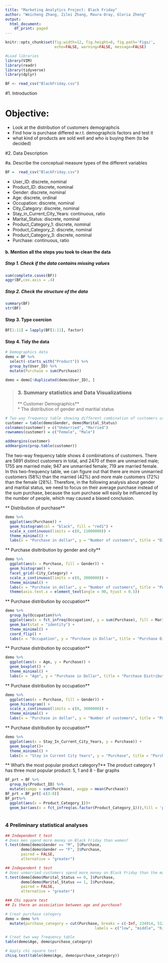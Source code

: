 ```yaml
---
title: "Marketing Analytics Project: Black Friday"
author: "Weicheng Zhang, Zilei Zhang, Maura Oray, Gloria Zheng"
output:
  html_document:
    df_print: paged
---
```


```r
knitr::opts_chunk$set(fig.width=12, fig.height=8, fig.path='Figs/',
                      echo=FALSE, warning=FALSE, message=FALSE)
```

```r
#Load libraries
library(VIM)
library(readr)
library(tidyverse)
library(dplyr)

BF <- read_csv("BlackFriday.csv")
```

#1. Introduction 

# Objective:
* Look at the distribution of customers demographcis
* Find how is purchase differed w.r.t. demographcis factors and test it
* what kind of products are sold well and who is buying them (to be decided)

#2. Data Description

#a. Describe the conceptual measure types of the different variables
```r
BF =  read_csv("BlackFriday.csv")
```

* User_ID: discrete, nominal
* Product_ID: discrete, nominal
* Gender: discrete, nominal
* Age: discrete, ordinal
* Occupation: discrete, nominal
* City_Category: discrete, nominal
* Stay_in_Current_City_Years: continuous, ratio
* Marital_Status: discrete, nominal
* Product_Category_1: discrete, nominal
* Product_Category_2: discrete, nominal
* Product_Category_3: discrete, nominal
* Purchase: continuous, ratio

#### b. Mention all the steps you took to clean the data

##### Step 1. Check if the data contains missing values
```r
sum(complete.cases(BF))
aggr(BF,cex.axis = .4)
```

##### Step 2. Check the structure of the data
```r
summary(BF)
str(BF)
```

#### Step 3. Type coercion
```r
BF[1:11] = lapply(BF[1:11], factor)
```

#### Step 4. Tidy the data
```r
# Demographics data
demo = BF %>% 
  select(-starts_with("Product")) %>%
  group_by(User_ID) %>%
  mutate(Purchase = sum(Purchase))

demo = demo[!duplicated(demo$User_ID), ]
```


> ### 3. Summary statistics and Data Visualizations  
** Customer Demographics**  
* The distribution of gender and maritial status  

```r
# Two way frequency table showing different combination of customers using gender and marital status  
customer = table(demo$Gender, demo$Marital_Status)
colnames(customer) = c("Unmarried", "Married")
rownames(customer) = c("Female", "Male")

addmargins(customer)
addmargins(prop.table(customer))

```
The two-way frequency table shows 4 combinations of customers. There are 5891 distinct customers in total, and 2470 of them are unmarried male; 1755 are married male; 947 are unmarried female; 719 are married female.  
In this two-frequency table, we can figure out that there are more unmarried customers (58%) than the married (42%) and more male customers (72%) than the female (28%). Therefore, in the following analysis about gender and maritial status, we need to focus on their average purchase instead of the sum purchase, because the sum purchase will easily be influenced by the number of people, which may caused a biased conclusion.   

** Distribution of purchase**
```r
demo %>%
  ggplot(aes(Purchase)) +
  geom_histogram(col = "black", fill = "red1") +
  scale_x_continuous(limits = c(0, 11000000)) +
  theme_minimal() +
  labs(x = "Purchase in dollar", y = "Number of customers", title = "Distribution of purchase")
```

** Purchase disttribution by gender and city**
```r
demo %>%
  ggplot(aes(x = Purchase, fill = Gender)) +
  geom_histogram() +
  facet_grid(~City_Category) +
  scale_x_continuous(limits = c(0, 3000000)) +
  theme_minimal() +
  labs(x = "Purchase in dollar", y = "Number of customers", title = "Purchase disttribution by gender and city")+
  theme(axis.text.x = element_text(angle = 90, hjust = 0.5))
```

** Purchase distribution by occupation**
```r
demo %>%
  group_by(Occupation)%>%
  ggplot(aes(x = fct_infreq(Occupation), y = sum(Purchase), fill = Marital_Status)) +
  geom_bar(stat = "identity") +
  theme_minimal() +
  coord_flip() +
  labs(x = "Occupation", y = "Purchase in Dollar", title = "Purchase Distribution by Occupation")
```

** Purchase distribution by occupation**
```r
demo %>%
  ggplot(aes(x = Age, y = Purchase)) +
  geom_boxplot() +
  theme_minimal() +
  labs(x = "Age", y = "Purchase in Dollar", title = "Purchase Distribution by Age")
```

** Purchase distribution by occupation**
```r
demo %>%
  ggplot(aes(x = Purchase, fill = Gender)) +
  geom_histogram() +
  scale_x_continuous(limits = c(0, 3000000)) +
  theme_minimal() +
  labs(x = "Purchase in dollar", y = "Number of customers", title = "Purchase disttribution by gender")
```

** Purchase distribution by occupation**
```r
demo %>%
  ggplot(aes(x = Stay_In_Current_City_Years, y = Purchase)) +
  geom_boxplot()+
  theme_minimal() +
  labs(x = "Stay in Current City Years", y = "Purchase", title = "Purchase distribution by stay years")
```

** What’s the most popular product category?**
The product category 1 has three most popular product: 5, 1 and 8 - Bar graphs
```r
BF_prt = BF %>%
  group_by(Product_ID) %>%
  mutate(sumpp = sum(Purchase), avgpp = mean(Purchase))
BF_prt = BF_prt[-c(3:8)]
BF_prt%>%
  ggplot(aes(x = Product_Category_1))+
  geom_bar(aes(x = fct_infreq(as.factor(Product_Category_1))),fill = 'paleturquoise1')
  
```

### 4 Preliminary statistical analyses
```r
## Independent t test
# Does men spend more money on Black Friday than women?
t.test(demo[demo$Gender == "M", ]$Purchase,
       demo[demo$Gender == "F", ]$Purchase,
       paired = FALSE,
       alternative = "greater")
```

```r
## Independent t test
# Does unmarried customers spend more money on Black Friday than the married?
t.test(demo[demo$Marital_Status == 0, ]$Purchase,
       demo[demo$Marital_Status == 1, ]$Purchase,
       paired = FALSE,
       alternative = "greater")
```

```r
### Chi square test
## Is there an association between age and purchase?

# Creat purchase category
demo = demo %>% 
  mutate(purchase_category = cut(Purchase, breaks = c(-Inf, 234914, 512612, 1099005, Inf),
                                        labels = c("low", "middle", "high", "very high")))

# Creat two way frequency table
table(demo$Age, demo$purchase_category)

# Apply chi square test
chisq.test(table(demo$Age, demo$purchase_category))

```

